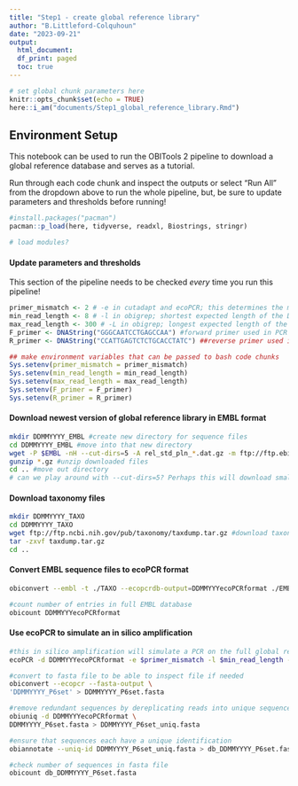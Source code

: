 ```yaml
---
title: "Step1 - create global reference library"
author: "B.Littleford-Colquhoun"
date: "2023-09-21"
output: 
  html_document:
  df_print: paged
  toc: true
---
```


```r
# set global chunk parameters here
knitr::opts_chunk$set(echo = TRUE)
here::i_am("documents/Step1_global_reference_library.Rmd")
```

## Environment Setup
This notebook can be used to run the OBITools 2 pipeline to download a global reference database and serves as a tutorial. 

Run through each code chunk and inspect the outputs or select "Run All" from the dropdown above to run the whole pipeline, but, be sure to update parameters and thresholds before running!
```r
#install.packages("pacman")
pacman::p_load(here, tidyverse, readxl, Biostrings, stringr)
```

```bash
# load modules?
```

#### Update parameters and thresholds
This section of the pipeline needs to be checked *every* time you run this pipeline!
```r
primer_mismatch <- 2 # -e in cutadapt and ecoPCR; this determines the maximum number of mismatches allowed when removing primers using cutadapt and in the in-silico PCR using obitools
min_read_length <- 8 # -l in obigrep; shortest expected length of the DNA fragment you are amplifying (excluding primers)
max_read_length <- 300 # -L in obigrep; longest expected length of the DNA fragment you are amplifying (excluding primers)
F_primer <- DNAString("GGGCAATCCTGAGCCAA") #forward primer used in PCR (or you are interested in using)
R_primer <- DNAString("CCATTGAGTCTCTGCACCTATC") ##reverse primer used in PCR (or you are interested in using)

## make environment variables that can be passed to bash code chunks
Sys.setenv(primer_mismatch = primer_mismatch)
Sys.setenv(min_read_length = min_read_length)
Sys.setenv(max_read_length = max_read_length)
Sys.setenv(F_primer = F_primer)
Sys.setenv(R_primer = R_primer)
```


#### Download newest version of global reference library in EMBL format
```bash
mkdir DDMMYYYY_EMBL #create new directory for sequence files
cd DDMMYYYY_EMBL #move into that new directory
wget -P $EMBL -nH --cut-dirs=5 -A rel_std_pln_*.dat.gz -m ftp://ftp.ebi.ac.uk/pub/databases/embl/release/std/ #download files (here, we are downloading plant ('pln') files, but you can change this depending on what files you want to download)
gunzip *.gz #unzip downloaded files
cd .. #move out directory
# can we play around with --cut-dirs=5? Perhaps this will download smaller files we can process quicker?
```


#### Download taxonomy files
```bash
mkdir DDMMYYYY_TAXO 
cd DDMMYYYY_TAXO
wget ftp://ftp.ncbi.nih.gov/pub/taxonomy/taxdump.tar.gz #download taxonomy files
tar -zxvf taxdump.tar.gz
cd ..
```


#### Convert EMBL sequence files to ecoPCR format 
```bash
obiconvert --embl -t ./TAXO --ecopcrdb-output=DDMMYYYecoPCRformat ./EMBL/*.dat --skip-on-error

#count number of entries in full EMBL database
obicount DDMMYYYecoPCRformat
```

#### Use ecoPCR to simulate an in silico amplification
```bash
#this in silico amplification will simulate a PCR on the full global reference database and only retain portions of sequences which contain the amplicon you are interested in (e.g. P6 region of the trnL gene) 
ecoPCR -d DDMMYYYecoPCRformat -e $primer_mismatch -l $min_read_length -L $max_read_length -k $F_primer $R_primer > DDMMYYYY_P6set

#convert to fasta file to be able to inspect file if needed
obiconvert --ecopcr --fasta-output \
'DDMMYYYY_P6set' > DDMMYYYY_P6set.fasta

#remove redundant sequences by dereplicating reads into unique sequences
obiuniq -d DDMMYYYecoPCRformat \
DDMMYYYY_P6set.fasta > DDMMYYYY_P6set_uniq.fasta

#ensure that sequences each have a unique identification
obiannotate --uniq-id DDMMYYYY_P6set_uniq.fasta > db_DDMMYYYY_P6set.fasta

#check number of sequences in fasta file
obicount db_DDMMYYYY_P6set.fasta
```
